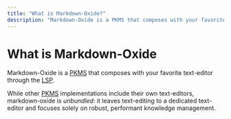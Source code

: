 ```yaml
---
title: "What is Markdown-Oxide?"
description: "Markdown-Oxide is a PKMS that composes with your favorite text-editor through the LSP"
---
```


# What is Markdown-Oxide

Markdown-Oxide is a [PKMS](/pkms) that composes with your favorite text-editor through the [LSP](/lsp).

While other [PKMS](/pkms) implementations include their own text-editors, markdown-oxide is *unbundled*: it leaves text-editing to a dedicated text-editor and focuses solely on robust, performant knowledge management.
